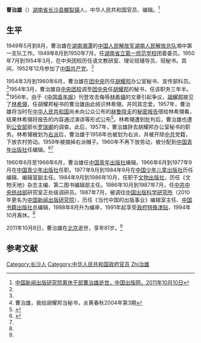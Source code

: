 '''曹治雄'''（{{bd|1930年|9月20日|2011年|10月8日|catIdx=Cao曹治雄}}）[[湖南省|湖南省]][[长沙县|长沙县]][[榔梨镇|榔梨镇]]人，中华人民共和国官员、编辑。<ref name=zgcbw>[http://203.86.89.25/chinapublish/zgcbkys/yjsdt/201110/t20111010_94565.html 中国新闻出版研究院离休干部曹治雄逝世，中国出版网，2011年10月10日]{{dead link|date=2018年3月 |bot=InternetArchiveBot |fix-attempted=yes }}</ref>

==生平==
1949年5月到8月，曹治雄在[[湖南|湖南]][[湘潭|湘潭]]的[[中国人民解放军湖南人民解放总队|中国人民解放军湖南人民解放总队]]湘中第一支队工作。1949年8月到1950年7月，任[[湖南省立第一师范学校|湖南省立第一师范学校]]团委委员。1950年7月到1954年3月，在中央团校历任语文教研室、理论班辅导员、班秘书。其间，1952年12月参加了[[中国共产党|中国共产党]]。<ref name=zgcbw/>

1954年3月到1960年6月，曹治雄在[[团中央|团中央]]历任[[胡耀邦|胡耀邦]]办公室秘书、宣传部科员。<ref name=zgcbw/>1954年3月，曹治雄自[[中央团校|中央团校]]调至[[团中央|团中央]]任[[胡耀邦|胡耀邦]]的秘书，任该职务三年半。<ref name=cao>曹治雄，我给胡耀邦当秘书，炎黄春秋2004年第3期</ref>1956年，由于《[[中国青年报|中国青年报]]》刊登攻击侮辱[[林希翎|林希翎]]的文章引起争议，[[胡耀邦|胡耀邦]]接见了[[林希翎|林希翎]]，任胡耀邦秘书的曹治雄由此结识林希翎，并同其恋爱。1957年，曹治雄将当时在[[中华人民共和国|中华人民共和国]]尚未向公众公布的[[赫鲁晓夫|赫鲁晓夫]]的[[秘密报告|秘密报告]]借给林希翎看，结果林希翎将报告的内容通过演讲等形式公布<ref>{{Cite book|title=悦读 MOOK，第9卷|last=褚钰泉主编|first=|publisher=南昌：二十一世纪出版社|year=2008.10|isbn=978-7-5391-4486-3|location=|pages=120}}</ref>。林希翎遭到批判后，曹治雄也遭到[[中华人民共和国公安部|公安部]]部长[[罗瑞卿|罗瑞卿]]的调查。此后，1957年，曹治雄辞去胡耀邦办公室秘书的职务。林希翎被划为[[右派|右派]]后，曹治雄于1958年也被划为右派，并被开除[[中共|中共]]党籍，下放农村劳动。1959年被摘掉右派帽子。1960年不再下放劳动，被分配到[[中国青年出版社|中国青年出版社]]任编辑。<ref name=bjzc>{{Cite web |url=http://www.chinesepen.org/Article/sxsy/200709/Article_20070901230808.shtml |title=亚衣，中国自由知识份子的旗帜——访“右派活化石”林希翎女士，独立中文笔会，2007-9-1 |accessdate=2012-07-10 |archive-date=2013-05-03 |archive-url=https://archive.today/20130503001417/http://www.chinesepen.org/Article/sxsy/200709/Article_20070901230808.shtml |dead-url=yes }}</ref><ref name=cao/>

1960年6月至1966年6月，曹治雄任[[中国青年出版社|中国青年出版社]]编辑。1966年6月到1977年9月在[[中国青少年出版社|中国青少年出版社]]任职。1977年9月到1984年9月在[[中国少年儿童出版社|中国少年儿童出版社]]历任编辑、编辑室副主任。1984年9月到1986年10月，任职于[[文物出版社|文物出版社]]，历任《文物天地》杂志主编、第二图书编辑部主任。1986年10月到1987年7月，任[[中共中央统战部|中共中央统战部]]研究室正处级调研员。1987年7月，被调往[[中国出版科学研究所|中国出版科学研究所]]（2010年更名为[[中国新闻出版研究院|中国新闻出版研究院]]），历任《当代中国的出版事业》编辑室主任、[[中国书籍出版社|中国书籍出版社]]总编辑，1988年8月升为编审，1991年起享受[[政府特殊津贴|政府特殊津贴]]，1994年10月离休。<ref name=zgcbw/>

2011年10月8日，曹治雄在[[北京|北京]]逝世，享年81岁。<ref name=zgcbw/>

==参考文献==
{{reflist}}

{{DEFAULTSORT:Cao曹治雄}}
[[Category:长沙人|Category:长沙人]]
[[Category:中华人民共和国政府官员|Category:中华人民共和国政府官员]]
[[Category:曹姓|Zhi治雄]]